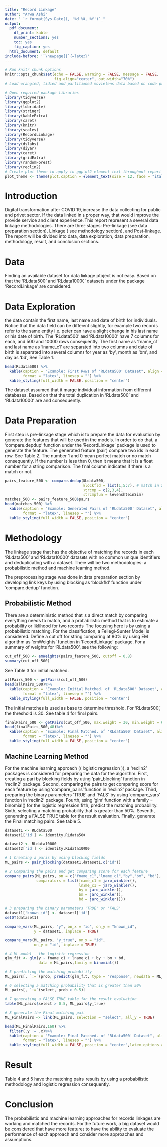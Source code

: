 ```yaml
---
title: "Record Linkage"
author: "Arwa Ashi"
date: "_`r format(Sys.Date(), '%d %B, %Y')`_"
output:
  pdf_document:
    df_print: kable
    number_sections: yes
    toc: yes
    fig_caption: yes
  html_document: default
include-before: '`\newpage{}`{=latex}'
---
```


```r
# Run knitr chunk options
knitr::opts_chunk$set(echo = FALSE, warning = FALSE, message = FALSE,
                      fig.align="center", out.width="70%")
# Load wrangled, tidied and partitioned movielens data based on code provided in project instructions

# Open required package libraries
library(tidyverse)
library(ggplot2)
library(lubridate)
library(stringr)
library(kableExtra)
library(caret)
library(knitr)
library(scales)
library(RecordLinkage)
library(tidyverse)
library(dslabs)
library(diyar)
library(caret)
library(gridExtra)
library(randomForest)
library(reclin2)
# Create plot theme to apply to ggplot2 element text throughout report
plot_theme <- theme(plot.caption = element_text(size = 12, face = "italic"), axis.title = element_text(size = 12))
```
\newpage

# **Introduction**

Digital transformation after COVID 19, increase the data collecting for public and privet sector. If the data linked in a proper way, that would improve the provide service and client experience. This report represent a several data linkage methodologies. There are three stages: Pre-linkage (see data preparation section), Linkage ( see methodology section), and Post-linkage. The report will be divided into data, data exploration, data preparation, methodology, result, and conclusion sections.

# **Data **
Finding an available dataset for data linkage ptoject is not easy. Based on that the 'RLdata500' and 'RLdata10000' datasets under the package 'RecordLinkage' are considered.

# **Data Exploration**

the data contain the first name, last name and date of birth for individuals. Notice that the data field can be different slightly, for example two records refer to the same entity i.e. peter can have a slight change in his last name or his date of birth. The 'RLdata500' and 'RLdata10000' have 7 columns for each, and 500 and 10000 rows consequently. The first name as 'fname_c1' and last name as 'lname_c1' are separated into two columns and date of birth is separated into several columns for year as 'by', month as 'bm', and day as 'bd', See Table 1. 

```r
head(RLdata500) %>%
  kable(caption = "Example: First Rows of 'RLdata500' Dataset", align = 'ccclll', booktabs = T,
        format = "latex", linesep = "") %>%
  kable_styling(full_width = FALSE, position = "center")
```

The dataset assumed that it marge individual information from different databases. Based on that the total duplication in 'RLdata500' and 'RLdata10000' are and consequently. 


# **Data Preparation**
First step is pre-linkage stage which is to prepare the data for evaluation by generate the features that will be used in the models. In order to do that, a 'compare.depdup' function under the 'RecordLinkage' package is used to generate the feature. The generated feature (pair) compare two ids in each row. See Table 2. The number 1 and 0 mean perfect match or no match consequently. If the number is less than 0, then it means that it is a float number for a string comparison. The final column indicates if there is a match or not.

```r
pairs_feature_500 <- compare.dedup(RLdata500,
                                   blockfld = list(1,5:7), # match in 5,6,7 columns
                                   strcmp = c(2,3,4),
                                   strcmpfun = levenshteinSim)
matches_500 <- pairs_feature_500$pairs
head(matches_500) %>%
  kable(caption = "Example: Generated Pairs of 'RLdata500' Dataset", align = 'ccclll', booktabs = T,
        format = "latex", linesep = "") %>%
  kable_styling(full_width = FALSE, position = "center")
```

# **Methodology**

The linkage stage that has the objective of matching the records in each 'RLdata500' and 'RLdata10000' datasets with no common unique identifiers and deduplicating with a dataset. There will be two methodologies: a probabilistic method and machine learning method.

The preprocessing stage was done in data preparation section by developing link keys by using blocking as 'blockfld' function under 'compare.dedup' function.

## Probabilistic Method

There are a deterministic method that is a direct match by comparing everything needs to match, and a probabilistic method that is to estimate a probability or liklihood for two records. The focusing here is by using a probabilistic matching. For the classification, a Fellegi-Sunter Model is considered. Define a cut off for string comparing at 80% by using EM algorithm as 'emWeights' function in 'RecordLinkage' package. For a summary of weights for 'RLdata500', see the following:

```r
cut_off_500 <- emWeights(pairs_feature_500, cutoff = 0.8)
summary(cut_off_500)
```


See Table 3 for initial matched. 

```r
allPairs_500 <- getPairs(cut_off_500)
head(allPairs_500)%>%
  kable(caption = "Example: Initial Matched. of 'RLdata500' Dataset", align = 'ccclll', booktabs = T,
        format = "latex", linesep = "") %>%
  kable_styling(full_width = FALSE, position = "center")
```

The initial matches is used as base to determine threshold. For 'RLdata500', the threshold is 30. See table 4 for final pairs.

```r
finalPairs_500 <- getPairs(cut_off_500, max.weight = 30, min.weight = 0)
head(finalPairs_500,48)%>%
  kable(caption = "Example: Final Matched. of 'RLdata500' Dataset", align = 'ccclll', booktabs = T,
        format = "latex", linesep = "") %>%
  kable_styling(full_width = FALSE, position = "center")
```

## Machine Learning Method

For the machine learning approach (( logistic regression )), a 'reclin2' packages is considered for preparing the data for the algorithm. First, creating a pari by blocking fields by using 'pair_blocking' function in 'reclin2' package. Second, comparing the pairs to get comparing score for each feature by using 'compare_pairs' function in 'reclin2' package. Third, preparing the binary parameters 'TRUE' and 'FALS' by using 'compare_vars'  function in 'reclin2' package. Fourth, using 'glm' function with a family = binomial() for the logistic regression.fifth, predict the matching probability. Sixth, selecting a matching probability that is greater than 50%. Seventh, generating a FALSE TRUE table for the result evaluation. Finally, generate the Final matching pairs. See table 5.
```r
dataset1 <- RLdata500
dataset1['id'] <- identity.RLdata500

dataset2 <- RLdata10000
dataset2['id'] <- identity.RLdata10000

# 1 Creating a paris by using blocking fields
ML_pairs <- pair_blocking(dataset1,dataset1,c("id"))

# 2 Comparing the pairs and get comparing score for each feature
compare_pairs(ML_pairs, on = c("fname_c1","lname_c1","by","bm", "bd"), inplace = TRUE,
              comparators = list(fname_c1 = jaro_winkler(), 
                                 lname_c1 = jaro_winkler(), 
                                 by = jaro_winkler(),
                                 bm = jaro_winkler(),
                                 bd = jaro_winkler()))

# 3 preparing the binary parameters 'TRUE' or 'FALS'
dataset1['known_id'] <- dataset1['id']
setDT(dataset1)

compare_vars(ML_pairs, "y", on_x = "id", on_y = "known_id", 
             y = dataset1, inplace = TRUE)

compare_vars(ML_pairs, "y_true", on_x = "id", 
             on_y = "id", inplace = TRUE)

# 4 ML model - the logistic regression
glm_fit <- glm(y ~ fname_c1 + lname_c1 + by + bm + bd, 
               data = ML_pairs,family = binomial())

# 5 predicting the matching probability
ML_pairs[, `:=`(prob, predict(glm_fit, type = "response", newdata = ML_pairs))]

# 6 selecting a matching probability that is greater than 50%
ML_pairs[, `:=`(select, prob > 0.5)]

# 7 generating a FALSE TRUE table for the result evaluation
table(ML_pairs$select > 0.5, ML_pairs$y_true)

# 8 generate the Final matching pair
ML_FinalPairs <- link(ML_pairs, selection = "select", all_y = TRUE)

head(ML_FinalPairs,160) %>% 
  filter(.y != .x)%>%
  kable(caption = "Example: Final Matched. of 'RLdata500' Dataset", align = 'ccclll', booktabs = T,
        format = "latex", linesep = "") %>%
  kable_styling(full_width = FALSE, position = "center",latex_options = c("scale_down", "hold_position"))

```

# **Result**
Table 4 and 5 have the matching pairs' results by using a probabilistic methodology and logistic regression consequently. 

# **Conclusion**
The probabilistic and machine learning approaches for records linkages are working and matched the records. For the future work, a big dataset would be considered that have more features to have the ability to evaluate the performance of each approach and consider more approaches and assumptions. 
